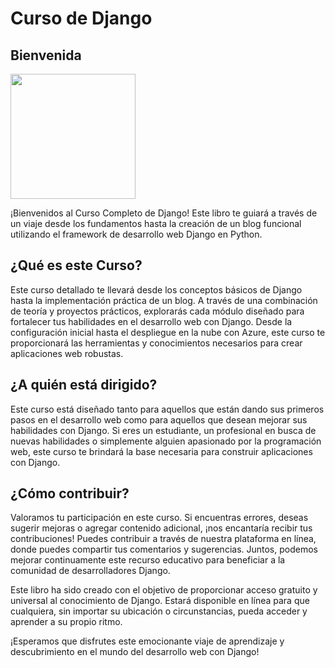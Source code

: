 # Curso de Django

::: center
## Bienvenida

::: center
![](images\django-img.png){width="200"}
:::

¡Bienvenidos al Curso Completo de Django! Este libro te guiará a través de un viaje desde los fundamentos hasta la creación de un blog funcional utilizando el framework de desarrollo web Django en Python.
:::

::: center
## ¿Qué es este Curso?
:::

::: justify
Este curso detallado te llevará desde los conceptos básicos de Django hasta la implementación práctica de un blog. A través de una combinación de teoría y proyectos prácticos, explorarás cada módulo diseñado para fortalecer tus habilidades en el desarrollo web con Django. Desde la configuración inicial hasta el despliegue en la nube con Azure, este curso te proporcionará las herramientas y conocimientos necesarios para crear aplicaciones web robustas.
:::

::: center
## ¿A quién está dirigido?
:::

::: justify
Este curso está diseñado tanto para aquellos que están dando sus primeros pasos en el desarrollo web como para aquellos que desean mejorar sus habilidades con Django. Si eres un estudiante, un profesional en busca de nuevas habilidades o simplemente alguien apasionado por la programación web, este curso te brindará la base necesaria para construir aplicaciones con Django.
:::

::: center
## ¿Cómo contribuir?
:::

::: justify
Valoramos tu participación en este curso. Si encuentras errores, deseas sugerir mejoras o agregar contenido adicional, ¡nos encantaría recibir tus contribuciones! Puedes contribuir a través de nuestra plataforma en línea, donde puedes compartir tus comentarios y sugerencias. Juntos, podemos mejorar continuamente este recurso educativo para beneficiar a la comunidad de desarrolladores Django.

Este libro ha sido creado con el objetivo de proporcionar acceso gratuito y universal al conocimiento de Django. Estará disponible en línea para que cualquiera, sin importar su ubicación o circunstancias, pueda acceder y aprender a su propio ritmo.
:::

::: center
¡Esperamos que disfrutes este emocionante viaje de aprendizaje y descubrimiento en el mundo del desarrollo web con Django!
:::